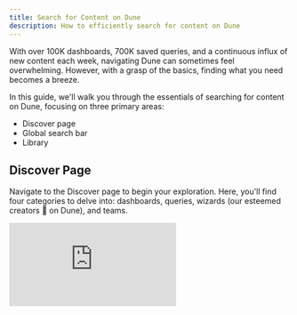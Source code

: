```yaml
---
title: Search for Content on Dune 
description: How to efficiently search for content on Dune
---
```


With over 100K dashboards, 700K saved queries, and a continuous influx of new content each week, navigating Dune can sometimes feel overwhelming. However, with a grasp of the basics, finding what you need becomes a breeze.

In this guide, we'll walk you through the essentials of searching for content on Dune, focusing on three primary areas:

- Discover page
- Global search bar
- Library

## Discover Page 
Navigate to the Discover page to begin your exploration. Here, you'll find four categories to delve into: dashboards, queries, wizards (our esteemed creators 🧙 on Dune), and teams.

<div
  style={{
    position: "relative",
    paddingBottom: "calc(52.10884353741496% + 41px)",
    height: 0,
    width: "100%"
  }}
>
  <iframe
    src="https://demo.arcade.software/f8c4dMw9EoEV9OKX19ka?embed"
    frameBorder={0}
    loading="lazy"
    webkitallowfullscreen=""
    mozallowfullscreen=""
    allowFullScreen=""
    style={{
      position: "absolute",
      top: 0,
      left: 0,
      width: "100%",
      height: "100%",
      colorScheme: "light"
    }}
    title="Discover - categories"
  />
</div>

For both dashboards and queries, you can refine your search based on:

- Favorites: Sort by the number of stars received within a specific timeframe.
- Trending: Identify popular content within a selected period.
- New: Filter by the content's creation date.

<div
  style={{
    position: "relative",
    paddingBottom: "calc(52.10884353741496% + 41px)",
    height: 0,
    width: "100%"
  }}
>
  <iframe
    src="https://demo.arcade.software/WOB1n0qemXfRnBbyUcCr?embed"
    frameBorder={0}
    loading="lazy"
    webkitallowfullscreen=""
    mozallowfullscreen=""
    allowFullScreen=""
    style={{
      position: "absolute",
      top: 0,
      left: 0,
      width: "100%",
      height: "100%",
      colorScheme: "light"
    }}
    title="Rank Dashboards by "
  />
</div>

By default, the Discover page showcases trending dashboards from the past 4 hours. This feature offers a real-time glimpse into the crypto world, highlighting what others are currently viewing and creating. It's an invaluable resource for spotting early trends and insights.

## Global Search Bar
- Click on the search bar located at the top left or use the shortcut Cmd/Ctrl + P.
- Enter your desired keywords.
- The results will display related dashboards, queries, wizards, or teams.
- Dive deeper into a category (e.g., "Dashboards") and select your preferred ranking criteria.
- Choose the content that best suits your needs.

<div
  style={{
    position: "relative",
    paddingBottom: "calc(52.10884353741496% + 41px)",
    height: 0,
    width: "100%"
  }}
>
  <iframe
    src="https://demo.arcade.software/vmT4SVxeLuepfn5WSYuF?embed"
    frameBorder={0}
    loading="lazy"
    webkitallowfullscreen=""
    mozallowfullscreen=""
    allowFullScreen=""
    style={{
      position: "absolute",
      top: 0,
      left: 0,
      width: "100%",
      height: "100%",
      colorScheme: "light"
    }}
    title="Global search bar plus dashboard rank"
  />
</div>

<Tip>When searching for a dashboard, consider the number of stars it has received and its creator. For added assurance, you can also review the query's source code to understand its logic.</Tip>

## Library: A Hub for Your Creations 
To access content you've personally created, visit your library. Here, you can find all your dashboards and queries. Enhance your organization by categorizing them into various "Folders". Additionally, the library allows you to search, filter, and sort your content based on different criteria.

<div
  style={{
    position: "relative",
    paddingBottom: "calc(55.052083333333336% + 41px)",
    height: 0,
    width: "100%"
  }}
>
  <iframe
    src="https://demo.arcade.software/SXmxfjlQmJsq6fnfn3rk?embed"
    frameBorder={0}
    loading="lazy"
    webkitallowfullscreen=""
    mozallowfullscreen=""
    allowFullScreen=""
    style={{
      position: "absolute",
      top: 0,
      left: 0,
      width: "100%",
      height: "100%",
      colorScheme: "light"
    }}
    title="Library for your own creation"
  />
</div>

It's crucial to note that the Library's content is context-sensitive. Depending on the user or team profile you're viewing, you'll see creations specific to that account.

<div
  style={{
    position: "relative",
    paddingBottom: "calc(55.052083333333336% + 41px)",
    height: 0,
    width: "100%"
  }}
>
  <iframe
    src="https://demo.arcade.software/DGdIO5jXrkJbLfYb4YKR?embed"
    frameBorder={0}
    loading="lazy"
    webkitallowfullscreen=""
    mozallowfullscreen=""
    allowFullScreen=""
    style={{
      position: "absolute",
      top: 0,
      left: 0,
      width: "100%",
      height: "100%",
      colorScheme: "light"
    }}
    title="Library context switching"
  />
</div>

Happy searching!